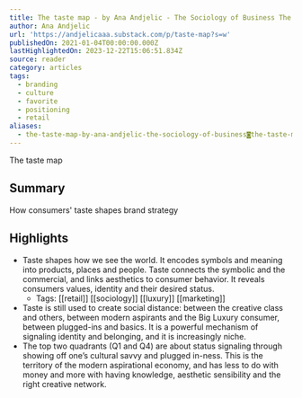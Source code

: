 ```yaml
---
title: The taste map - by Ana Andjelic - The Sociology of Business The taste map
author: Ana Andjelic
url: 'https://andjelicaaa.substack.com/p/taste-map?s=w'
publishedOn: 2021-01-04T00:00:00.000Z
lastHighlightedOn: 2023-12-22T15:06:51.834Z
source: reader
category: articles
tags:
  - branding
  - culture
  - favorite
  - positioning
  - retail
aliases:
  - the-taste-map-by-ana-andjelic-the-sociology-of-business◙the-taste-map
---
```

The taste map

## Summary

How consumers' taste shapes brand strategy

## Highlights
- Taste shapes how we see the world. It encodes symbols and meaning into products, places and people. Taste connects the symbolic and the commercial, and links aesthetics to consumer behavior. It reveals consumers values, identity and their desired status.
    - Tags: [[retail]] [[sociology]] [[luxury]] [[marketing]] 
- Taste is still used to create social distance: between the creative class and others, between modern aspirants and the Big Luxury consumer, between plugged-ins and basics. It is a powerful mechanism of signaling identity and belonging, and it is increasingly niche.
- The top two quadrants (Q1 and Q4) are about status signaling through showing off one’s cultural savvy and plugged in-ness. This is the territory of the modern aspirational economy, and has less to do with money and more with having knowledge, aesthetic sensibility and the right creative network.
